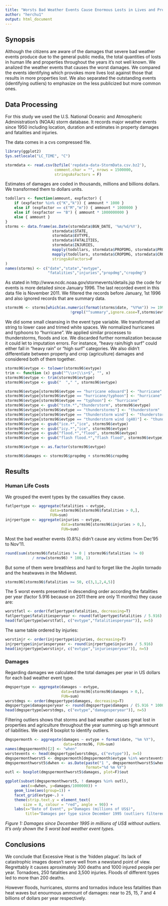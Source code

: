 ```yaml
---
title: "Worsts Bad Weather Events Cause Enormous Losts in Lives and Properties."
author: "herchu1"
output: html_document
---
```


## Synopsis

Although the citizens are aware of the damages that severe bad weather
events produce due to the general public media, the total quantities of losts
in human life and properties throughout the years it's not well known.
We analized the weather events that causes the worst damages. We compared
the events identifying which provokes more lives lost against those that
results in more properties lost. We also separated the outstanding events
(identifying outliers) to emphasize on the less publicized but more common
ones.

## Data Processing

For this study we used the U.S. National Oceanic and Atmospheric
Administration's (NOAA) storm database. It records major weather
events since 1950 including location, duration and estimates in
property damages and fatalities and injuries.

The data comes in a cvs compressed file.

```r
library(ggplot2)
Sys.setlocale("LC_TIME", "C")
```
```r
stormdata <- read.csv(bzfile('repdata-data-StormData.csv.bz2'),
                      comment.char = "", nrows = 1500000,
                      stringsAsFactors = F)
```

Estimates of damages are coded in thousands, millions and billions
dollars. We transformed them to dollars units.

```r
todollars <- function(ammount, expfactor) {
    if (expfactor %in% c("K","k")) { ammount * 1000 }
    else if (expfactor == c("M","m")) { ammount * 1000000 }
    else if (expfactor == "B") { ammount * 1000000000 }
    else { ammount }
}
storms <- data.frame(as.Date(stormdata$BGN_DATE, '%m/%d/%Y'),
                     stormdata$STATE,
                     stormdata$EVTYPE,
                     stormdata$FATALITIES,
                     stormdata$INJURIES,
                     mapply(todollars, stormdata$PROPDMG, stormdata$PROPDMGEXP),
                     mapply(todollars, stormdata$CROPDMG, stormdata$CROPDMGEXP),
                     stringsAsFactors=F
)
names(storms) <- c("date","state","evtype",
                   "fatalities","injuries","propdmg","cropdmg")
```

As stated in http://www.ncdc.noaa.gov/stormevents/details.jsp the code for
events is more detailed since January 1996.
The last recorded event in this data file is November 2011.
We filtered the records before January, 1st 1996 and also ignored
records that are summary data.

```r
storms96 <- storms[which(as.numeric(format(storms$date, "%Y%m")) >= 199601 &
                             !grepl("^summary",ignore.case=T,storms$evtype)),]
```

We did some small cleansing in the event type variable. We transformed
all string to lower case and trimed white spaces.
We normalized hurricanes and typhoons to
"hurricane". We applied similar processes to thunderstorms, floods
and ice. We discarded further normalization because it could
let to imputation errors. For instance, "heavy rain/high surf"
could either fall in "heavy rain" or "high surf" categories.
We also didn't differentiate between property and crop (agriculture)
damages and considered both of them together.

```r
storms96$evtype <- tolower(storms96$evtype)
trim <- function (x) gsub("^\\s+|\\s+$", "", x)
storms96$evtype <- trim(storms96$evtype)
storms96$evtype <- gsub("  "," ", storms96$evtype)

storms96$evtype[storms96$evtype == "hurricane edouard"] <- "hurricane"
storms96$evtype[storms96$evtype == "hurricane/typhoon"] <- "hurricane"
storms96$evtype[storms96$evtype == "typhoon"] <- "hurricane"
storms96$evtype <- gsub("tstm.*","thunderstorm", storms96$evtype)
storms96$evtype[storms96$evtype == "thunderstorms"] <- "thunderstorm"
storms96$evtype[storms96$evtype == "thunderstorm wind"] <- "thunderstorm"
storms96$evtype[storms96$evtype == "thunderstorm wind (g40)"] <- "thunderstorm"
storms96$evtype <- gsub("ice.*","ice", storms96$evtype)
storms96$evtype <- gsub("icy.*","ice", storms96$evtype)
storms96$evtype <- gsub("flood.*","flood", storms96$evtype)
storms96$evtype <- gsub("flash flood.*","flash flood", storms96$evtype)

storms96$evtype <- as.factor(storms96$evtype)

storms96$damages <- storms96$propdmg + storms96$cropdmg
```



## Results

### Human Life Costs

We grouped the event types by the casualties they cause.

```r
fatlpertype <- aggregate(fatalities ~ evtype,
                    data=storms96[storms96$fatalities > 0,],
                    FUN=sum)
injrpertype <- aggregate(injuries ~ evtype,
                         data=storms96[storms96$injuries > 0,],
                         FUN=sum)
```                         

Most the bad weather events (0.8%) didn't cause any victims
from Dec'95 to Nov'11.

```r
round(sum(storms96$fatalities != 0 | storms96$fatalities != 0)
            / nrow(storms96) * 100, 1)
```

But some of them were breathless and hard to forget like the Joplin
tornado and the heatwaves in the Midwest.

```r
storms96[storms96$fatalities >= 50, c(3,1,2,4,5)]
```

The 5 worst events presented in descending order according
the fatalities per year (factor 5.916 because on 2011 there
are only 11 months) they cause are:

```r
worstfatl <- order(fatlpertype$fatalities, decreasing=T)
fatlpertype$fatalitiesperyear <- round(fatlpertype$fatalities / 5.916)
head(fatlpertype[worstfatl, c("evtype","fatalitiesperyear")], n=5)
```

The same table ordered by injuries:

```r
worstinjr <- order(injrpertype$injuries, decreasing=T)
injrpertype$injuriesperyear <- round(injrpertype$injuries / 5.916)
head(injrpertype[worstinjr, c("evtype","injuriesperyear")], n=5)
```

### Damages

Regarding damages we calculated the total damages per year in US dollars
for each bad weather event type.

```r
dmgspertype <- aggregate(damages ~ evtype,
                         data=storms96[storms96$damages > 0,],
                         FUN=sum)
worstdmgs <- order(dmgspertype$damages, decreasing=T)
dmgspertype$damagesperyear <- round(dmgspertype$damages / (5.916 * 1000000))
head(dmgspertype[worstdmgs, c("evtype","damagesperyear")], n=5)
```

Filtering outliers shows that storms and bad weather causes
great lost in properties and agriculture throughout the year
summing up high ammount of liabilities.
We used R boxplot to identify outliers.

```r
dmgspermonth <- aggregate(damages ~ evtype + format(date, "%m %Y"),
                          data=storms96, FUN=sum)
names(dmgspermonth)[2] <- "when"
worstevents <- head(dmgspertype[worstdmgs, c("evtype")], n=5)
dmgspermonthworst5 <- dmgspermonth[dmgspermonth$evtype %in% worstevents,]
dmgspermonthworst5$dwhen <- as.Date(paste("1 ", dmgspermonthworst5$when),
                                    format="%d %m %Y")
outl <- boxplot(dmgspermonthworst5$damages, plot=F)$out
```
```r
ggplot(subset(dmgspermonthworst5, ! damages %in% outl),
       aes(x=dwhen, y=damages/1000000)) +
    geom_line(aes(group=1)) +
    facet_grid(evtype~.) +
    theme(strip.text.y = element_text(
        size = 8, colour = "red", angle = 90)) +
    labs(x="Date of Event", y="Damages (millions of US$)",
         title="Damages per type since December 1995 (outliers filtered).")
```

_Figure 1: Damages since December 1995 in millions of US$ without outliers.
It's only shown the 5 worst bad weather event types._

## Conclusions

We conclude that Excessive Heat is the 'hidden plague'. Its lack of catastrophic
images doesn't serve well from a newstand point of view. Regrettably it
causes aproximately 300 deaths and 1000 injured people per year.
Tornadoes, 250 fatalities and 3,500 injuries. Floods of different types
led to more than 200 deaths.

However floods, hurricanes, storms and tornados induce less fatalities than
heat waves but enourmous ammount of damages: near to 25, 15, 7 and 4 billions
of dollars per year respectively.
